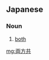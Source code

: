==Japanese==
{{ja-kanjitab|りょう|ほう|とも|yomi=ok}}

===Noun===
{{ja-noun|りょうほうとも}}

# [[both]]

[[mg:両方共]]